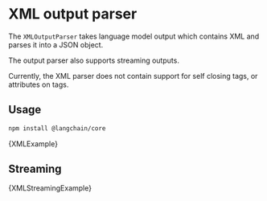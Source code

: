 # XML output parser

The `XMLOutputParser` takes language model output which contains XML and parses it into a JSON object.

The output parser also supports streaming outputs.

Currently, the XML parser does not contain support for self closing tags, or attributes on tags.

## Usage



<IntegrationInstallTooltip></IntegrationInstallTooltip>

```bash npm2yarn
npm install @langchain/core
```


<CodeBlock language="typescript">{XMLExample}</CodeBlock>

## Streaming


<CodeBlock language="typescript">{XMLStreamingExample}</CodeBlock>
